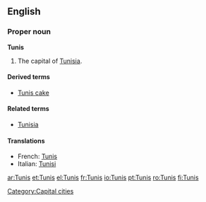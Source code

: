 ==English==

===Proper noun===
{{wikipedia}}
'''Tunis'''

# The capital of [[Tunisia]].

====Derived terms====
*[[Tunis cake]]

====Related terms====
*[[Tunisia]]

====Translations====
*French: [[Tunis#French|Tunis]]
*Italian: [[Tunisi]] {{f}}

[[Category:Capital cities]]

[[ar:Tunis]]
[[et:Tunis]]
[[el:Tunis]]
[[fr:Tunis]]
[[io:Tunis]]
[[pt:Tunis]]
[[ro:Tunis]]
[[fi:Tunis]]